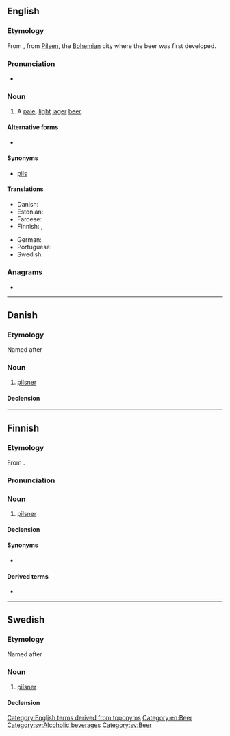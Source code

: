 ==English==

===Etymology===
From {{bor|en|de|Pilsner}}, from [[Pilsen]], the [[Bohemian]] city where the beer was first developed.

===Pronunciation===
* {{audio|en|En-ca-pilsner.oga|Audio (CA)}}

===Noun===
{{en-noun|~}}

# A [[pale]], [[light]] [[lager]] [[beer]].

====Alternative forms====
* {{l|en|pilsener}}

====Synonyms====
* [[pils]]

====Translations====
{{trans-top|pale, light beer}}
* Danish: {{t|da|pilsner|c}}
* Estonian: {{t+|et|pilsner}}
* Faroese: {{t|fo|pilsnari|m}}
* Finnish: {{t+|fi|pilsner}}, {{t|fi|pilsner-[[olut]]}}
{{trans-mid}}
* German: {{t+|de|Pils|n}}
* Portuguese: {{t|pt|pilsen|f}}
* Swedish: {{t+|sv|pilsner|c}}
{{trans-bottom}}

===Anagrams===
* {{anagrams|en|a=eilnprs|perlins}}

[[Category:English terms derived from toponyms]]
[[Category:en:Beer]]

----

==Danish==

===Etymology===
Named after {{der|da|de|Pilsen}}

===Noun===
{{da-noun}}

# [[pilsner]]

====Declension====
{{da-decl|en|e|ne}}

----

==Finnish==

===Etymology===
From {{bor|fi|de|Pilsner}}.

===Pronunciation===
{{fi-p}}

===Noun===
{{fi-noun}}

# [[#English|pilsner]] {{gloss|type of beer}}

====Declension====
{{fi-decl-paperi|pilsner|ä|i=0}}

====Synonyms====
* {{l|fi|pilsner-[[olut]]}}

====Derived terms====
* {{l|fi|pilsneri}}

----

==Swedish==

===Etymology===
Named after {{der|da|de|Pilsen}}

===Noun===
{{sv-noun|c}}

# [[#English|pilsner]]

====Declension====
{{sv-noun-irreg-c|pilsner|pilsnern|pilsner|pilsnerna}}

[[Category:sv:Alcoholic beverages]]
[[Category:sv:Beer]]